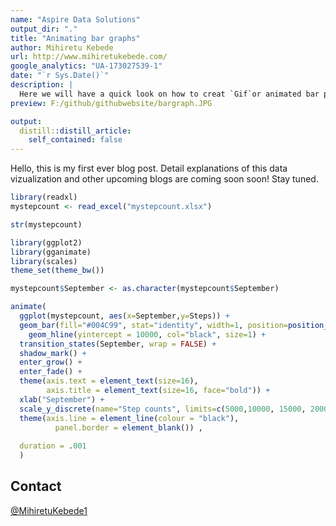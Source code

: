 ```yaml
---
name: "Aspire Data Solutions"
output_dir: "."
title: "Animating bar graphs"
author: Mihiretu Kebede
url: http://www.mihiretukebede.com/ 
google_analytics: "UA-173027539-1"
date: "`r Sys.Date()`"
description: |
  Here we will have a quick look on how to creat `Gif`or animated bar plots
preview: F:/github/githubwebsite/bargraph.JPG

output:
  distill::distill_article:
    self_contained: false
---
```



<link rel="stylesheet" href="styles.css" type="text/css">

  Hello, this is my first ever blog post. Detail explanations of this data vizualization and other upcoming blogs are coming soon soon! Stay tuned. 
  
```r
library(readxl)
mystepcount <- read_excel("mystepcount.xlsx")

str(mystepcount)

library(ggplot2)
library(gganimate)
library(scales)
theme_set(theme_bw())

mystepcount$September <- as.character(mystepcount$September)

```

```r
animate(
  ggplot(mystepcount, aes(x=September,y=Steps)) + 
  geom_bar(fill="#004C99", stat="identity", width=1, position=position_dodge()) + 
    geom_hline(yintercept = 10000, col="black", size=1) +
  transition_states(September, wrap = FALSE) +
  shadow_mark() +
  enter_grow() +
  enter_fade() + 
  theme(axis.text = element_text(size=16),
        axis.title = element_text(size=16, face="bold")) + 
  xlab("September") +  
  scale_y_discrete(name="Step counts", limits=c(5000,10000, 15000, 20000, 25000, 30000)) +
  theme(axis.line = element_line(colour = "black"),
          panel.border = element_blank()) ,
  
  duration = .001
  )
```  

## Contact 
[@MihiretuKebede1](https://twitter.com/MihiretuKebede1)